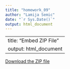 ```yaml
---
title: "homework_09"
author: "Lamija Semic"
date: "`r Sys.Date()`"
output: html_document
---
```


---
title: "Embed ZIP File"
output: html_document
---


[Download the ZIP file](Upscaler.R.zip)

